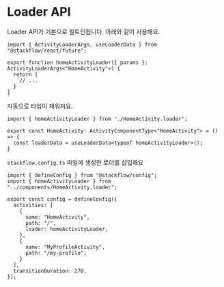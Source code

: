 # Loader API

Loader API가 기본으로 빌트인됩니다. 아래와 같이 사용해요.

```tsx showLineNumbers filename="HomeActivity.loader.ts" copy
import { ActivityLoaderArgs, useLoaderData } from "@stackflow/react/future";

export function homeActivityLoader({ params }: ActivityLoaderArgs<"HomeActivity">) {
  return {
    // ...
  }
}
```

자동으로 타입이 채워져요.
```tsx showLineNumbers filename="HomeActivity.tsx" copy {4}
import { homeActivityLoader } from "./HomeActivity.loader";

export const HomeActivity: ActivityComponentType<"HomeActivity"> = () => {
  const loaderData = useLoaderData<typeof homeActivityLoader>();
}
```

`stackflow.config.ts` 파일에 생성한 로더를 삽입해요
```tsx showLineNumbers filename="stackflow.config.ts" copy {9}
import { defineConfig } from "@stackflow/config";
import { homeActivityLoader } from "../components/HomeActivity.loader";

export const config = defineConfig({
  activities: [
    {
      name: "HomeActivity",
      path: "/",
      loader: homeActivityLoader,
    },
    {
      name: "MyProfileActivity",
      path: "/my-profile",
    }
  ],
  transitionDuration: 270,
});
```
